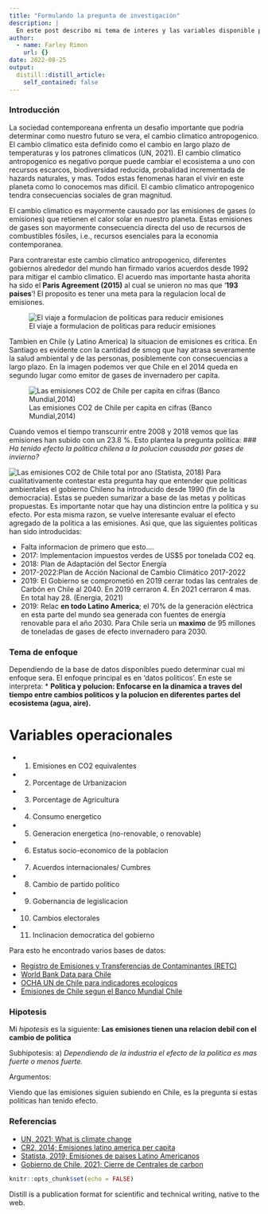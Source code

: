 ```yaml
---
title: "Formulando la pregunta de investigación"
description: |
  En este post describo mi tema de interes y las variables disponible para este analisis.Esta sera la base de mi investigación para ICP5006.
author:
  - name: Farley Rimon
    url: {}
date: 2022-08-25
output:
  distill::distill_article:
    self_contained: false
---
```



### Introducción

La sociedad contemporeana enfrenta un desafio importante que podria determinar como nuestro futuro se vera, el cambio climatico antropogenico. El cambio climatico esta definido como el cambio en largo plazo de temperaturas y los patrones climaticos (UN, 2021). El cambio climatico antropogenico es negativo porque puede cambiar el ecosistema a uno con recursos escarcos, biodiversidad reducida, probalidad incrementada de hazards naturales, y mas. Todos estas fenomenas haran el vivir en este planeta como lo conocemos mas dificil. El cambio climatico antropogenico tendra consecuencias sociales de gran magnitud. 

El cambio climatico es mayormente causado por las emisiones de gases (o emisiones) que retienen el calor solar en nuestro planeta. Estas emisiones de gases son mayormente consecuencia directa del uso de recursos de combustibles fósiles, i.e., recursos esenciales para la economia contemporanea.

Para contrarestar este cambio climatico antropogenico, diferentes gobiernos alrededor del mundo han firmado varios acuerdos desde 1992 para mitigar el cambio climatico. El acuerdo mas importante hasta ahorita ha sido el **Paris Agreement (2015)** al cual se unieron no mas que '**193 paises**'! El proposito es tener una meta para la regulacion local de emisiones. 

![El viaje a formulacion de politicas para reducir emisiones](images/Infographic_Climate_Summits.jpg)

Tambien en Chile (y Latino America) la situacion de emisiones es critica. En Santiago es evidente con la cantidad de smog que hay atrasa severamente la salud ambiental y de las personas, posiblemente con consecuencias a largo plazo. En la imagen podemos ver que Chile en el 2014 queda en segundo lugar como emitor de gases de invernadero per capita. 

![Las emisiones CO2 de Chile per capita en cifras (Banco Mundial,2014)](images/latercera_emisiones.jpg)

Cuando vemos el tiempo transcurrir entre 2008 y 2018 vemos que las emisiones han subido con un 23.8 \%. Esto plantea la pregunta politica:
### *Ha tenido efecto la politica chilena a la polucion causada por gases de invierno?* 

![Las emisiones CO2 de Chile total por ano (Statista, 2018)](images/co2_total_.png)
Para cualitativamente contestar esta pregunta hay que entender que politicas ambientales el gobierno Chileno ha introducido desde 1990 (fin de la democracia). Estas se pueden sumarizar a base de las metas y politicas propuestas. Es importante notar que hay una distincion entre la politica y su efecto. Por esta misma razon, se vuelve interesante evaluar el efecto agregado de la politica a las emisiones. Asi que, que las siguientes politicas han sido introducidas:

* Falta informacion de primero que esto....
* 2017: Implementacion impuestos verdes de US$5 por tonelada CO2 eq.
* 2018: Plan de Adaptación del Sector Energía
* 2017-2022:Plan de Acción Nacional de Cambio Climático 2017-2022
* 2019: El Gobierno se comprometió en 2019 cerrar todas las centrales de Carbón en Chile al 2040. En 2019 cerraron 4. En 2021 cerraron 4 mas. En total hay 28. (Energia, 2021)
* 2019: Relac **en todo Latino America**; el 70% de la generación eléctrica en esta parte del mundo sea generada con fuentes de energía renovable para el año 2030. Para Chile seria un **maximo** de 95 millones de toneladas de gases de efecto invernadero para 2030.

### Tema de enfoque

Dependiendo de la base de datos disponibles puedo determinar cual mi enfoque sera. El enfoque principal es en 'datos politicos'. En este se interpreta:
* **Politica y polucion: Enfocarse en la dinamica a traves del tiempo entre cambios politicos y la polucion en diferentes partes del ecosistema (agua, aire).**

# Variables operacionales

* 1. Emisiones en CO2 equivalentes
* 2. Porcentage de Urbanizacion
* 3. Porcentage de Agricultura 
* 4. Consumo energetico
* 5. Generacion energetica (no-renovable, o renovable)
* 6. Estatus socio-economico de la poblacion
* 7. Acuerdos internacionales/ Cumbres
* 8. Cambio de partido politico
* 9. Gobernancia de legislicacion
* 10. Cambios electorales
* 11. Inclinacion democratica del gobierno

Para esto he encontrado varios bases de datos:

* [Registro de Emisiones y Transferencias de Contaminantes (RETC)](https://datosretc.mma.gob.cl/organization/retc) 
* [World Bank Data para Chile](https://data.worldbank.org/country/chile) 
* [OCHA UN de Chile para indicadores ecologicos](https://data.humdata.org/dataset/world-bank-environment-indicators-for-chile/resource/2c62322f-3ab9-4a22-af03-f67df894a709)
* [Emisiones de Chile segun el Banco Mundial Chile](https://datos.bancomundial.org/indicador/en.atm.co2e.pc?locations=CL)


### Hipotesis

Mi *hipotesis* es la siguiente: **Las emisiones tienen una relacion debil con el cambio de politica**

Subhipotesis:
a) *Dependiendo de la industria el efecto de la politica es mas fuerte o menos fuerte.*


Argumentos:

Viendo que las emisiones siguien subiendo en Chile, es la pregunta si estas politicas han tenido efecto.

### Referencias

* [UN, 2021; What is climate change](https://www.un.org/es/climatechange/what-is-climate-change) 
* [CR2, 2014; Emisiones latino america per capita](https://www.cr2.cl/chile-el-segundo-pais-que-mas-emisiones-per-capita-genera-en-latinoamerica/) 
* [Statista, 2019; Emisiones de paises Latino Americanos](https://es.statista.com/grafico/20195/emisiones-de-co2-en-paises-latinoamericanos-seleccionados/)
* [Gobierno de Chile, 2021; Cierre de Centrales de carbon](https://energia.gob.cl/noticias/los-lagos/ministerio-de-energia-anuncia-historico-cierre-adelantado-de-centrales-carbon)


```r
knitr::opts_chunk$set(echo = FALSE)
```

Distill is a publication format for scientific and technical writing, native to the web.




